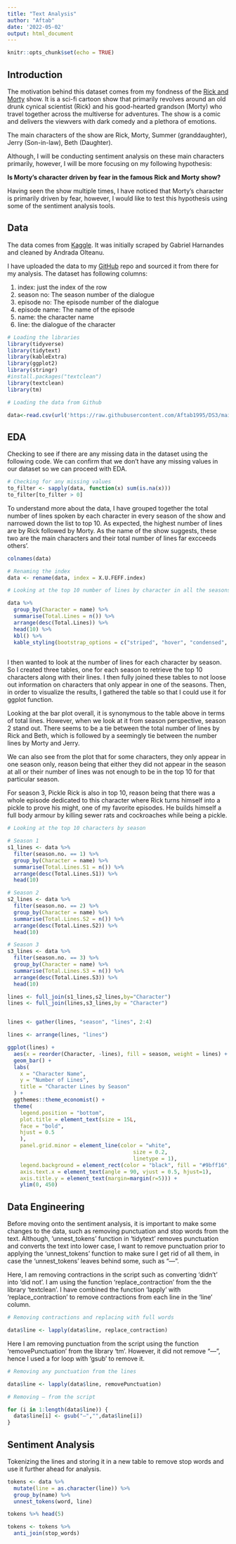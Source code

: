 ```yaml
---
title: "Text Analysis"
author: "Aftab"
date: '2022-05-02'
output: html_document
---
```


```r
knitr::opts_chunk$set(echo = TRUE)
```

## Introduction

The motivation behind this dataset comes from my fondness of the [Rick and Morty](https://www.adultswim.com/videos/rick-and-morty) show. It is a sci-fi cartoon show that primarily revolves around an old drunk cynical scientist (Rick) and his good-hearted grandson (Morty) who travel together across the multiverse for adventures. The show is a comic and delivers the viewvers with dark comedy and a plethora of emotions.

The main characters of the show are Rick, Morty, Summer (granddaughter), Jerry (Son-in-law), Beth (Daughter).

Although, I will be conducting sentiment analysis on these main characters primarily, however, I will be more focusing on my following hypothesis:

**Is Morty’s character driven by fear in the famous Rick and Morty show?**

Having seen the show multiple times, I have noticed that Morty's character is primarily driven by fear, however, I would like to test this hypothesis using some of the sentiment analysis tools. 

## Data

The data comes from [Kaggle](https://www.kaggle.com/datasets/andradaolteanu/rickmorty-scripts). It was initially scraped by Gabriel Harnandes and cleaned by Andrada Olteanu. 
 
I have uploaded the data to my [GitHub](https://github.com/Aftab1995/DS3) repo and sourced it from there for my analysis.
The dataset has following columns:

1. index: just the index of the row
2. season no: The season number of the dialogue
3. episode no: The episode number of the dialogue
4. episode name: The name of the episode
5. name: the character name
6. line: the dialogue of the character

```r
# Loading the libraries
library(tidyverse)
library(tidytext)
library(kableExtra)
library(ggplot2)
library(stringr)
#install.packages("textclean")
library(textclean)
library(tm)
```


```r
# Loading the data from Github

data<-read.csv(url('https://raw.githubusercontent.com/Aftab1995/DS3/main/Dataset/RickAndMortyScripts.csv'),encoding="UTF-8")
```

## EDA

Checking to see if there are any missing data in the dataset using the following code. 
We can confirm that we don't have any missing values in our dataset so we can proceed with EDA.
```r
# Checking for any missing values
to_filter <- sapply(data, function(x) sum(is.na(x)))
to_filter[to_filter > 0]
```


To understand more about the data, I have grouped together the total number of lines spoken by each character in every season of the show and narrowed down the list to top 10. As expected, the highest number of lines are by Rick followed by Morty. As the name of the show suggests, these two are the main characters and their total number of lines far excceeds others'.
```r
colnames(data)

# Renaming the index
data <- rename(data, index = X.U.FEFF.index)

# Looking at the top 10 number of lines by character in all the seasons together

data %>% 
  group_by(Character = name) %>% 
  summarise(Total.Lines = n()) %>% 
  arrange(desc(Total.Lines)) %>%
  head(10) %>% 
  kbl() %>%
  kable_styling(bootstrap_options = c("striped", "hover", "condensed", "responsive"))
  
```

I then wanted to look at the number of lines for each character by season. So I created three tables, one for each season to retrieve the top 10 characters along with their lines. I then fully joined these tables to not loose out information on characters that only appear in one of the seasons. Then, in order to visualize the results, I gathered the table so that I could use it for ggplot function.

Looking at the bar plot overall, it is synonymous to the table above in terms of total lines. However, when we look at it from season perspective, season 2 stand out. There seems to be a tie between the total number of lines by Rick and Beth, which is followed by a seemingly tie between the number lines by Morty and Jerry. 

We can also see from the plot that for some characters, they only appear in one season only, reason being that either they did not appear in the season at all or their number of lines was not enough to be in the top 10 for that particular season. 

For season 3, Pickle Rick is also in top 10, reason being that there was a whole episode dedicated to this character where Rick turns himself into a pickle to prove his might, one of my favorite episodes. He builds himself a full body armour by killing sewer rats and cockroaches while being a pickle.  


```r
# Looking at the top 10 characters by season 

# Season 1
s1_lines <- data %>% 
  filter(season.no. == 1) %>% 
  group_by(Character = name) %>% 
  summarise(Total.Lines.S1 = n()) %>% 
  arrange(desc(Total.Lines.S1)) %>%
  head(10) 

# Season 2
s2_lines <- data %>% 
  filter(season.no. == 2) %>% 
  group_by(Character = name) %>% 
  summarise(Total.Lines.S2 = n()) %>% 
  arrange(desc(Total.Lines.S2)) %>%
  head(10) 

# Season 3
s3_lines <- data %>% 
  filter(season.no. == 3) %>% 
  group_by(Character = name) %>% 
  summarise(Total.Lines.S3 = n()) %>% 
  arrange(desc(Total.Lines.S3)) %>%
  head(10) 

lines <- full_join(s1_lines,s2_lines,by="Character")
lines <- full_join(lines,s3_lines,by = "Character")


lines <- gather(lines, "season", "lines", 2:4)

lines <- arrange(lines, "lines")

ggplot(lines) +
  aes(x = reorder(Character, -lines), fill = season, weight = lines) +
  geom_bar() +
  labs(
    x = "Character Name",
    y = "Number of Lines",
    title = "Character Lines by Season"
  ) +  
  ggthemes::theme_economist() +
  theme(
    legend.position = "bottom",
    plot.title = element_text(size = 15L,
    face = "bold",
    hjust = 0.5
    ),
    panel.grid.minor = element_line(color = "white",
                                        size = 0.2,
                                        linetype = 1),
    legend.background = element_rect(color = "black", fill = "#9bff16", linetype = "solid"),
    axis.text.x = element_text(angle = 90, vjust = 0.5, hjust=1),
    axis.title.y = element_text(margin=margin(r=5))) + 
    ylim(0, 450)

```

## Data Engineering

Before moving onto the sentiment analysis, it is important to make some changes to the data, such as removing punctuation and stop words from the text. Although, 'unnest_tokens' function in 'tidytext' removes punctuation and converts the text into lower case, I want to remove punctuation prior to applying the 'unnest_tokens' function to make sure I get rid of all them, in case the 'unnest_tokens' leaves behind some, such as "—".


Here, I am removing contractions in the script such as converting 'didn't' into 'did not'. I am using the function 'replace_contraction' from the the library 'textclean'. I have combined the function 'lapply' with 'replace_contraction' to remove contractions from each line in the 'line' column. 
```r
# Removing contractions and replacing with full words

data$line <- lapply(data$line, replace_contraction)

```

Here I am removing punctuation from the script using the function 'removePunctuation' from the library 'tm'. However, it did not remove "—", hence I used a for loop with 'gsub' to remove it. 
```r
# Removing any punctuation from the lines

data$line <- lapply(data$line, removePunctuation)

# Removing — from the script

for (i in 1:length(data$line)) {
  data$line[i] <- gsub("—","",data$line[i])
}

```

## Sentiment Analysis

Tokenizing the lines and storing it in a new table to remove stop words and use it further ahead for analysis.
```r
tokens <- data %>% 
  mutate(line = as.character(line)) %>%  
  group_by(name) %>% 
  unnest_tokens(word, line) 

tokens %>% head(5)

tokens <- tokens %>%
  anti_join(stop_words)

```

